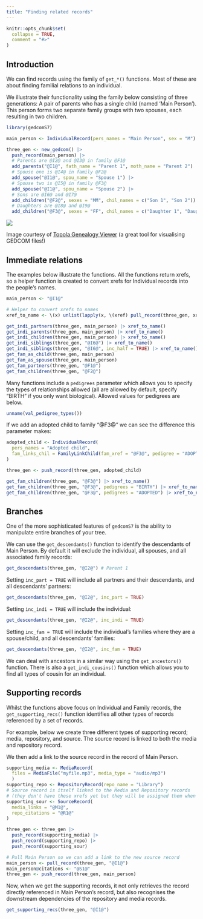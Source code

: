 ```yaml
---
title: "Finding related records"
---
```


```r
knitr::opts_chunk$set(
  collapse = TRUE,
  comment = "#>"
)
```

## Introduction

We can find records using the family of `get_*()` functions. Most of these are about finding familial relations to an individual.

We illustrate their functionality using the family below consisting of three generations: A pair of parents who has a single child (named 'Main Person'). This person forms two separate family groups with two spouses, each resulting in two children.

```r
library(gedcomS7)

main_person <- IndividualRecord(pers_names = "Main Person", sex = "M")

three_gen <- new_gedcom() |> 
  push_record(main_person) |> 
  # Parents are @I2@ and @I3@ in family @F1@
  add_parents("@I1@", fath_name = "Parent 1", moth_name = "Parent 2") |> 
  # Spouse one is @I4@ in family @F2@
  add_spouse("@I1@", spou_name = "Spouse 1") |> 
  # Spouse two is @I5@ in family @F3@
  add_spouse("@I1@", spou_name = "Spouse 2") |> 
  # Sons are @I6@ and @I7@
  add_children("@F2@", sexes = "MM", chil_names = c("Son 1", "Son 2")) |> 
  # Daughters are @I8@ and @I9@
  add_children("@F3@", sexes = "FF", chil_names = c("Daughter 1", "Daughter 2")) 
```
![](example.png)

Image courtesy of [Topola Genealogy Viewer](https://pewu.github.io/topola-viewer) (a great tool for visualising GEDCOM files!)

## Immediate relations

The examples below illustrate the functions. All the functions return xrefs, so a helper function is created to convert xrefs for Individual records into the people's names.

```r
main_person <- "@I1@"

# Helper to convert xrefs to names
xref_to_name <- \(x) unlist(lapply(x, \(xref) pull_record(three_gen, xref)@PRIMARY_NAME))

get_indi_partners(three_gen, main_person) |> xref_to_name()
get_indi_parents(three_gen, main_person) |> xref_to_name()
get_indi_children(three_gen, main_person) |> xref_to_name()
get_indi_siblings(three_gen, "@I6@") |> xref_to_name()
get_indi_siblings(three_gen, "@I6@", inc_half = TRUE) |> xref_to_name()
get_fam_as_child(three_gen, main_person)
get_fam_as_spouse(three_gen, main_person)
get_fam_partners(three_gen, "@F1@")
get_fam_children(three_gen, "@F2@")
```

Many functions include a `pedigrees` parameter which allows you to specify the types of relationships allowed (all are allowed by default, specify "BIRTH" if you only want biological). Allowed values for pedigrees are below.

```r
unname(val_pedigree_types())
```

If we add an adopted child to family "@F3@" we can see the difference this parameter makes:

```r
adopted_child <- IndividualRecord(
  pers_names = "Adopted child",
  fam_links_chil = FamilyLinkChild(fam_xref = "@F3@", pedigree = "ADOPTED")
)

three_gen <- push_record(three_gen, adopted_child)

get_fam_children(three_gen, "@F3@") |> xref_to_name()
get_fam_children(three_gen, "@F3@", pedigrees = "BIRTH") |> xref_to_name()
get_fam_children(three_gen, "@F3@", pedigrees = "ADOPTED") |> xref_to_name()
```

## Branches

One of the more sophisticated features of `gedcomS7` is the ability to manipulate entire branches of your tree. 

We can use the `get_descendants()` function to identify the descendants of Main Person. By default it will exclude the individual, all spouses, and all associated family records:

```r
get_descendants(three_gen, "@I2@") # Parent 1
```

Setting `inc_part = TRUE` will include all partners and their descendants, and all descendants' partners:

```r
get_descendants(three_gen, "@I2@", inc_part = TRUE)
```

Setting `inc_indi = TRUE` will include the individual:

```r
get_descendants(three_gen, "@I2@", inc_indi = TRUE)
```

Setting `inc_fam = TRUE` will include the individual's families where they are a spouse/child, and all descendants' families:

```r
get_descendants(three_gen, "@I2@", inc_fam = TRUE)
```

We can deal with ancestors in a similar way using the `get_ancestors()` function. There is also a `get_indi_cousins()` function which allows you to find all types of cousin for an individual.

## Supporting records

Whilst the functions above focus on Individual and Family records, the `get_supporting_recs()` function identifies all other types of records referenced by a set of records.

For example, below we create three different types of supporting record; media, repository, and source. The source record is linked to both the media and repository record.

We then add a link to the source record in the record of Main Person.

```r
supporting_media <- MediaRecord(
  files = MediaFile("myfile.mp3", media_type = "audio/mp3")
  )
supporting_repo <- RepositoryRecord(repo_name = "Library")
# Source record is itself linked to the Media and Repository records
# (they don't have these xrefs yet but they will be assigned them when pushed)
supporting_sour <- SourceRecord(
  media_links = "@M1@",
  repo_citations = "@R1@"
)

three_gen <- three_gen |> 
  push_record(supporting_media) |> 
  push_record(supporting_repo) |> 
  push_record(supporting_sour)

# Pull Main Person so we can add a link to the new source record
main_person <- pull_record(three_gen, "@I1@")
main_person@citations <- "@S1@"
three_gen <- push_record(three_gen, main_person)
```

Now, when we get the supporting records, it not only retrieves the record directly referenced in Main Person's record, but also recognises the downstream dependencies of the repository and media records.

```r
get_supporting_recs(three_gen, "@I1@")
```
